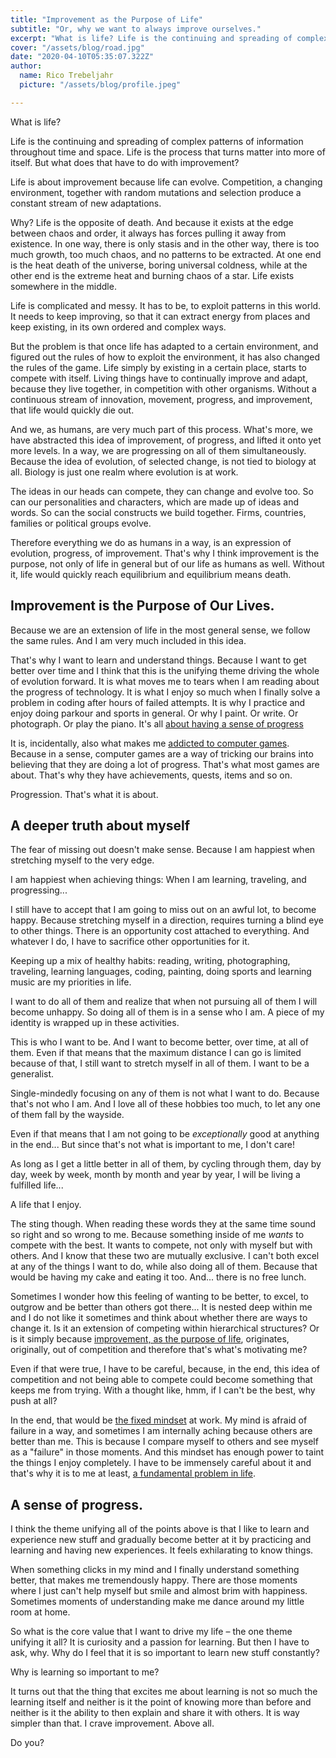 ```yaml
---
title: "Improvement as the Purpose of Life"
subtitle: "Or, why we want to always improve ourselves."
excerpt: "What is life? Life is the continuing and spreading of complex patterns of information throughout time and space. Life is the process that turns matter into more of itself. But what does that have to do with improvement?"
cover: "/assets/blog/road.jpg"
date: "2020-04-10T05:35:07.322Z"
author:
  name: Rico Trebeljahr
  picture: "/assets/blog/profile.jpeg"

---
```


What is life? 

Life is the continuing and spreading of complex patterns of information throughout time and space. Life is the process that turns matter into more of itself. But what does that have to do with improvement?

Life is about improvement because life can evolve. Competition, a changing environment, together with random mutations and selection produce a constant stream of new adaptations.

Why? Life is the opposite of death. And because it exists at the edge between chaos and order, it always has forces pulling it away from existence. In one way, there is only stasis and in the other way, there is too much growth, too much chaos, and no patterns to be extracted. At one end is the heat death of the universe, boring universal coldness, while at the other end is the extreme heat and burning chaos of a star. Life exists somewhere in the middle. 

Life is complicated and messy. It has to be, to exploit patterns in this world. It needs to keep improving, so that it can extract energy from places and keep existing, in its own ordered and complex ways.

But the problem is that once life has adapted to a certain environment, and figured out the rules of how to exploit the environment, it has also changed the rules of the game. Life simply by existing in a certain place, starts to compete with itself. Living things have to continually improve and adapt, because they live together, in competition with other organisms. Without a continuous stream of innovation, movement, progress, and improvement, that life would quickly die out.

And we, as humans, are very much part of this process. What's more, we have abstracted this idea of improvement, of progress, and lifted it onto yet more levels. In a way, we are progressing on all of them simultaneously. Because the idea of evolution, of selected change, is not tied to biology at all. Biology is just one realm where evolution is at work. 

The ideas in our heads can compete, they can change and evolve too. So can our personalities and characters, which are made up of ideas and words. So can the social constructs we build together. Firms, countries, families or political groups evolve. 

Therefore everything we do as humans in a way, is an expression of evolution, progress, of improvement. That's why I think improvement is the purpose, not only of life in general but of our life as humans as well. Without it, life would quickly reach equilibrium and equilibrium means death.

## Improvement is the Purpose of Our Lives.

Because we are an extension of life in the most general sense, we follow the same rules. And I am very much included in this idea. 

That's why I want to learn and understand things. Because I want to get better over time and I think that this is the unifying theme driving the whole of evolution forward. It is what moves me to tears when I am reading about the progress of technology. It is what I enjoy so much when I finally solve a problem in coding after hours of failed attempts. It is why I practice and enjoy doing parkour and sports in general. Or why I paint. Or write. Or photograph. Or play the piano. It's all [about having a sense of progress](/posts/sense-of-progress)

It is, incidentally, also what makes me [addicted to computer games](/posts/computer-games). Because in a sense, computer games are a way of tricking our brains into believing that they are doing a lot of progress. That's what most games are about. That's why they have achievements, quests, items and so on.

Progression. That's what it is about. 

## A deeper truth about myself

The fear of missing out doesn't make sense. Because I am happiest when stretching myself to the very edge.

I am happiest when achieving things: When I am learning, traveling, and progressing...

I still have to accept that I am going to miss out on an awful lot, to become happy. Because stretching myself in a direction, requires turning a blind eye to other things. There is an opportunity cost attached to everything. And whatever I do, I have to sacrifice other opportunities for it.

Keeping up a mix of healthy habits: reading, writing, photographing, traveling, learning languages, coding, painting, doing sports and learning music are my priorities in life. 

I want to do all of them and realize that when not pursuing all of them I will become unhappy. So doing all of them is in a sense who I am. A piece of my identity is wrapped up in these activities. 

This is who I want to be. And I want to become better, over time, at all of them. Even if that means that the maximum distance I can go is limited because of that, I still want to stretch myself in all of them. I want to be a generalist. 

Single-mindedly focusing on any of them is not what I want to do. Because that's not who I am. And I love all of these hobbies too much, to let any one of them fall by the wayside. 

Even if that means that I am not going to be *exceptionally* good at anything in the end... But since that's not what is important to me, I don't care! 

As long as I get a little better in all of them, by cycling through them, day by day, week by week, month by month and year by year, I will be living a fulfilled life... 

A life that I enjoy.

The sting though. When reading these words they at the same time sound so right and so wrong to me. Because something inside of me *wants* to compete with the best. It wants to compete, not only with myself but with others. And I know that these two are mutually exclusive. I can't both excel at any of the things I want to do, while also doing all of them. Because that would be having my cake and eating it too. And... there is no free lunch. 

Sometimes I wonder how this feeling of wanting to be better, to excel, to outgrow and be better than others got there... It is nested deep within me and I do not like it sometimes and think about whether there are ways to change it. Is it an extension of competing within hierarchical structures? Or is it simply because [improvement, as the purpose of life](/posts/improvement), originates, originally, out of competition and therefore that's what's motivating me?

Even if that were true, I have to be careful, because, in the end, this idea of competition and not being able to compete could become something that keeps me from trying. With a thought like, hmm, if I can't be the best, why push at all? 

In the end, that would be [the fixed mindset](/booknotes/mindset) at work. My mind is afraid of failure in a way, and sometimes I am internally aching because others are better than me. This is because I compare myself to others and see myself as a "failure" in those moments. And this mindset has enough power to taint the things I enjoy completely. I have to be immensely careful about it and that's why it is to me at least, [a fundamental problem in life](/posts/fundamental-problems).

## A sense of progress.

I think the theme unifying all of the points above is that I like to learn and experience new stuff and gradually become better at it by practicing and learning and having new experiences. It feels exhilarating to know things. 

When something clicks in my mind and I finally understand something better, that makes me tremendously happy. There are those moments where I just can't help myself but smile and almost brim with happiness. Sometimes moments of understanding make me dance around my little room at home. 

So what is the core value that I want to drive my life – the one theme unifying it all? It is curiosity and a passion for learning. But then I have to ask, why. Why do I feel that it is so important to learn new stuff constantly?

Why is learning so important to me?

It turns out that the thing that excites me about learning is not so much the learning itself and neither is it the point of knowing more than before and neither is it the ability to then explain and share it with others. It is way simpler than that. I crave improvement. Above all.

Do you?
